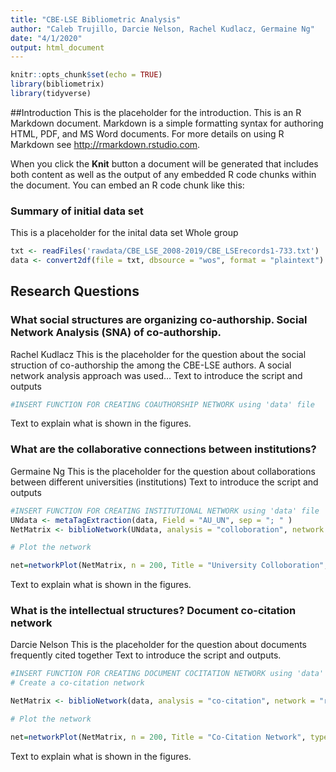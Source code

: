 ```yaml
---
title: "CBE-LSE Bibliometric Analysis"
author: "Caleb Trujillo, Darcie Nelson, Rachel Kudlacz, Germaine Ng"
date: "4/1/2020"
output: html_document
---
```


```r
knitr::opts_chunk$set(echo = TRUE)
library(bibliometrix)
library(tidyverse)
```

##Introduction
This is the placeholder for the introduction. This is an R Markdown document. Markdown is a simple formatting syntax for authoring HTML, PDF, and MS Word documents. For more details on using R Markdown see <http://rmarkdown.rstudio.com>.

When you click the **Knit** button a document will be generated that includes both content as well as the output of any embedded R code chunks within the document. You can embed an R code chunk like this:


### Summary of initial data set
This is a placeholder for the inital data set
Whole group
```r
txt <- readFiles('rawdata/CBE_LSE_2008-2019/CBE_LSErecords1-733.txt')
data <- convert2df(file = txt, dbsource = "wos", format = "plaintext")
```

## Research Questions

### What social structures are organizing co-authorship. Social Network Analysis (SNA) of co-authorship.
Rachel Kudlacz 
This is the placeholder for the question about the social struction of co-authorship the among the CBE-LSE authors. A social network analysis approach was used...
Text to introduce the script and outputs
```r
#INSERT FUNCTION FOR CREATING COAUTHORSHIP NETWORK using 'data' file

```
Text to explain what is shown in the figures.

### What are the collaborative connections between institutions?
Germaine Ng 
This is the placeholder for the question about collaborations between different universities (institutions)
Text to introduce the script and outputs
```r
#INSERT FUNCTION FOR CREATING INSTITUTIONAL NETWORK using 'data' file
UNdata <- metaTagExtraction(data, Field = "AU_UN", sep = "; " )
NetMatrix <- biblioNetwork(UNdata, analysis = "colloboration", network = "universities", sep = "; ")

# Plot the network

net=networkPlot(NetMatrix, n = 200, Title = "University Colloboration", type = "fruchterman", size=T, remove.multiple=FALSE, labelsize=0.7,edgesize = 5, edges.min = 2)
```
Text to explain what is shown in the figures.

### What is the intellectual structures? Document co-citation network
Darcie Nelson
This is the placeholder for the question about documents frequently cited together
Text to introduce the script and outputs. 
```r
#INSERT FUNCTION FOR CREATING DOCUMENT COCITATION NETWORK using 'data' file
# Create a co-citation network

NetMatrix <- biblioNetwork(data, analysis = "co-citation", network = "references", sep = "; ")

# Plot the network

net=networkPlot(NetMatrix, n = 200, Title = "Co-Citation Network", type = "fruchterman", size=T, remove.multiple=FALSE, labelsize=0.7, edgesize = 5, edges.min = 4, label.n = 30, cluster = "louvain", remove.isolates = TRUE, label.cex = TRUE)
```
Text to explain what is shown in the figures.
